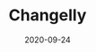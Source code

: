 ---
title: Changelly
status: publish
date: 2020-09-24
slug: A short description for this item
website: https://changelly.com/?to=iotx&amount=0.1
twitter:
logo:
featured_img: https://wp.gcap1.iotex.io/wp-content/uploads/2020/09/changelly.png
telegram:
---